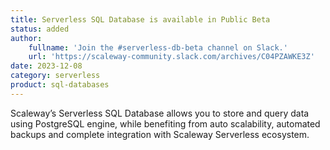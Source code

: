 ```yaml
---
title: Serverless SQL Database is available in Public Beta
status: added
author:
    fullname: 'Join the #serverless-db-beta channel on Slack.'
    url: 'https://scaleway-community.slack.com/archives/C04PZAWKE3Z'
date: 2023-12-08
category: serverless
product: sql-databases
---
```


Scaleway’s Serverless SQL Database allows you to store and query data using PostgreSQL engine, while benefiting from auto scalability, automated backups and complete integration with Scaleway Serverless ecosystem.

